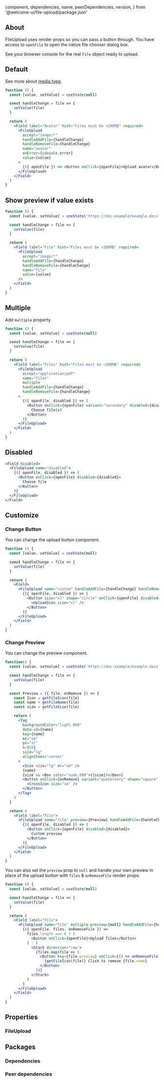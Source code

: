 
  component,
  dependencies,
  name,
  peerDependencies,
  version,
} from '@welcome-ui/file-upload/package.json'

<showcase
  version={version}
  name={name}
  component={component}
  description="Allows user to upload a file easily."
/>

## About

FileUpload uses render props so you can pass a button through. You have access to `openFile` to open the native file chooser dialog box.

See your browser console for the real `File` object ready to upload.

## Default

See more about [media type](https://www.iana.org/assignments/media-types/media-types.xhtml).

```jsx
function () {
  const [value, setValue] = useState(null)

  const handleChange = file => {
    setValue(file)
  }

  return (
    <Field label="Avatar" hint="Files must be <200MB" required>
      <FileUpload
        accept="image/*"
        handleAddFile={handleChange}
        handleRemoveFile={handleChange}
        name="avatar"
        onError={console.error}
        value={value}
      >
        {({ openFile }) => <Button onClick={openFile}>Upload avatar</Button>}
      </FileUpload>
    </Field>
  )
}
```

## Show preview if value exists

```jsx
function () {
  const [value, setValue] = useState('https://doc-example/example.docx?v=63731713698')

  const handleChange = file => {
    setValue(file)
  }

  return (
    <Field label="File" hint="Files must be <200MB" required>
      <FileUpload
        accept="image/*"
        handleAddFile={handleChange}
        handleRemoveFile={handleChange}
        name="file"
        value={value}
      />
    </Field>
  )
}
```

## Multiple

Add `multiple` property.

```jsx
function () {
  const [value, setValue] = useState(null)

  const handleChange = file => {
    setValue(file)
  }

  return (
    <Field label="Files" hint="Files must be <200MB" required>
      <FileUpload
        accept="application/pdf"
        name="files"
        multiple
        handleAddFile={handleChange}
        handleRemoveFile={handleChange}
      >
        {({ openFile, disabled }) => (
          <Button onClick={openFile} variant="secondary" disabled={disabled}>
            Choose file(s)
          </Button>
        )}
      </FileUpload>
    </Field>
  )
}
```

## Disabled

```jsx
<Field disabled>
  <FileUpload name="disabled">
    {({ openFile, disabled }) => (
      <Button onClick={openFile} disabled={disabled}>
        Choose file
      </Button>
    )}
  </FileUpload>
</Field>
```

## Customize

### Change Button

You can change the upload button component.

```jsx
function () {
  const [value, setValue] = useState(null)

  const handleChange = file => {
    setValue(file)
  }

  return (
    <Field>
      <FileUpload name="custom" handleAddFile={handleChange} handleRemoveFile={handleChange} value={value}>
        {({ openFile, disabled }) => (
          <Button size="xl" shape="circle" onClick={openFile} disabled={disabled}>
            <UploadIcon size="xl" />
          </Button>
        )}
      </FileUpload>
    </Field>
  )
}
```

### Change Preview

You can change the preview component.

```jsx
function() {
  const [value, setValue] = useState('https://doc-example/example.docx?v=63731713698')

  const handleChange = file => {
    setValue(file)
  }

  const Preview = ({ file, onRemove }) => {
    const Icon = getFileIcon(file)
    const name = getFileName(file)
    const size = getFileSize(file)

    return (
      <Tag
        backgroundColor="light.900"
        data-id={name}
        key={name}
        mt="sm"
        px="xl"
        h={60}
        size="lg"
        alignItems='center'
      >
        <Icon size="lg" mr="sm" />
        {name}
        {size && <Box color="nude.600">({size})</Box>}
        <Button onClick={onRemove} variant="quaternary" shape="square" ml="xxl" size="sm">
          <CrossIcon size="sm" />
        </Button>
      </Tag>
    )
  }

  return (
    <Field label="File">
      <FileUpload name="file" preview={Preview} handleAddFile={handleChange} handleRemoveFile={handleChange} value={value}>
        {({ openFile, disabled }) => (
          <Button onClick={openFile} disabled={disabled}>
            Custom preview
          </Button>
        )}
      </FileUpload>
    </Field>
  )
}
```

You can also set the `preview` prop to `null` and handle your own preview in place of the upload button with `files` & `onRemoveFile` render props:

```jsx
function () {
  const [value, setValue] = useState(null)

  const handleChange = file => {
    setValue(file)
  }

  return (
    <Field label="File">
      <FileUpload name="file" multiple preview={null} handleAddFile={handleChange} handleRemoveFile={handleChange} value={value}>
        {({ openFile, files, onRemoveFile }) =>
          files.length === 0 ? (
            <Button onClick={openFile}>Upload files</Button>
          ) : (
            <Stack direction="row">
              {files.map(file => (
                <Button key={file.preview} onClick={() => onRemoveFile(file)}>
                  {getFileIcon(file)} Click to remove {file.name}
                </Button>
              ))}
            </Stack>
          )
        }
      </FileUpload>
    </Field>
  )
}
```

## Properties

### FileUpload

<props propTypes={props.propTypes.FileUpload} />

## Packages

### Dependencies

<dependencies dependencies={dependencies} />

### Peer dependencies

<dependencies dependencies={peerDependencies} />

<pagination />
